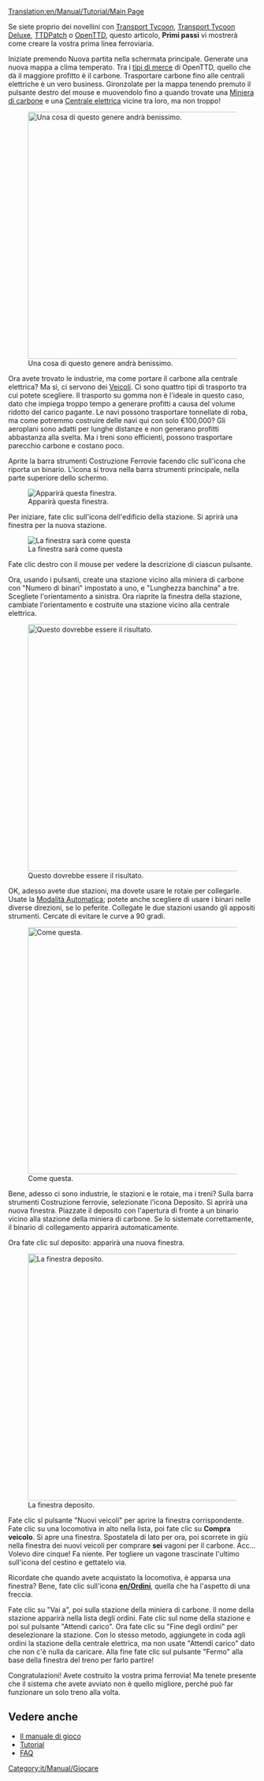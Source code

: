 [[Translation:en/Manual/Tutorial/Main Page]]
{{it/Traduzione|en/Manual/Tutorial/Main Page|90}}
{{it/Manual/Tutorial/Tutorial}}

Se siete proprio dei novellini con [[it/Archive/OpenTTD/Transport Tycoon|Transport Tycoon]], [[it/Archive/OpenTTD/Transport Tycoon Deluxe|Transport Tycoon Deluxe]], [[it/Archive/OpenTTD/TTDPatch|TTDPatch]] o [[it/Manual/Main Page|OpenTTD]], questo articolo, '''Primi passi''' vi mostrerà come creare la vostra prima linea ferroviaria.

Iniziate premendo Nuova partita nella schermata principale. Generate una nuova mappa a clima temperato. Tra i [[it/Manual/Carico|tipi di merce]] di OpenTTD, quello che dà il maggiore profitto è il carbone. Trasportare carbone fino alle centrali elettriche è un vero business. Gironzolate per la mappa tenendo premuto il pulsante destro del mouse e muovendolo fino a quando trovate una [[it/Miniera di carbone|Miniera di carbone]] e una [[it/Centrale elettrica|Centrale elettrica]] vicine tra loro, ma non troppo!

[[File:en/Manual/Tutorial/Tutorial1.png|thumb|500px|center|Una cosa di questo genere andrà benissimo.]]

Ora avete trovato le industrie, ma come portare il carbone alla centrale elettrica? Ma sì, ci servono dei [[it/Manual/Veicoli|Veicoli]]. Ci sono quattro tipi di trasporto tra cui potete scegliere. Il trasporto su gomma non è l'ideale in questo caso, dato che impiega troppo tempo a generare profitti a causa del volume ridotto del carico pagante. Le navi possono trasportare tonnellate di roba, ma come potremmo costruire delle navi qui con solo €100,000? Gli aeroplani sono adatti per lunghe distanze e non generano profitti abbastanza alla svelta. Ma i treni sono efficienti, possono trasportare parecchio carbone e costano poco. 

Aprite la barra strumenti Costruzione Ferrovie facendo clic sull'icona che riporta un binario. L'icona si trova nella barra strumenti principale, nella parte superiore dello schermo.

[[File:it/Manual/Railroad Construction.png|center|Apparirà questa finestra.]]

Per iniziare, fate clic sull'icona dell'edificio della stazione. Si aprirà una finestra per la nuova stazione.

[[File:it/Manual/Stationgui.png|center|frame|La finestra sarà come questa]]

Fate clic destro con il mouse per vedere la descrizione di ciascun pulsante.

Ora, usando i pulsanti, create una stazione vicino alla miniera di carbone con "Numero di binari" impostato a uno, e "Lunghezza banchina" a tre. Scegliete l'orientamento a sinistra. Ora riaprite la finestra della stazione, cambiate l'orientamento e costruite una stazione vicino alla centrale elettrica.

[[File:en/Manual/Tutorial/Tutorial2.png|thumb|500px|center|Questo dovrebbe essere il risultato.]]

OK, adesso avete due stazioni, ma dovete usare le rotaie per collegarle. Usate la [[it/Modalità Automatica|Modalità Automatica]]; potete anche scegliere di usare i binari nelle diverse direzioni, se lo peferite. Collegate le due stazioni usando gli appositi strumenti. Cercate di evitare le curve a 90 gradi.

[[File:en/Manual/Tutorial/Tutorial3.png|thumb|500px|center|Come questa.]]

Bene, adesso ci sono industrie, le stazioni e le rotaie, ma i treni? Sulla barra strumenti Costruzione ferrovie, selezionate l'icona Deposito. Si aprirà una nuova finestra. Piazzate il deposito con l'apertura di fronte a un binario vicino alla stazione della miniera di carbone. Se lo sistemate correttamente, il binario di collegamento apparirà automaticamente.

Ora fate clic sul deposito: apparirà una nuova finestra.

[[File:it/Manual/Tutorial/Tutorial4.png|thumb|500px|center|La finestra deposito.]]

Fate clic sl pulsante "Nuovi veicoli" per aprire la finestra corrispondente. Fate clic su una locomotiva in alto nella lista, poi fate clic su '''Compra veicolo'''. Si apre una finestra. Spostatela di lato per ora, poi scorrete in giù nella finestra dei nuovi veicoli per comprare '''sei''' vagoni per il carbone. Acc... Volevo dire cinque! Fa niente. Per togliere un vagone trascinate l'ultimo sull'icona del cestino e gettatelo via. 

Ricordate che quando avete acquistato la locomotiva, è apparsa una finestra? Bene, fate clic sull'icona '''[[en/Ordini]]''', quella che ha l'aspetto di una freccia.

Fate clic su "Vai a", poi sulla stazione della miniera di carbone. Il nome della stazione apparirà nella lista degli ordini. Fate clic sul nome della stazione e poi sul pulsante "Attendi carico". Ora fate clic su "Fine degli ordini" per deselezionare la stazione. Con lo stesso metodo, aggiungete in coda agli ordini la stazione della centrale elettrica, ma non usate "Attendi carico" dato che non c'è nulla da caricare. Alla fine fate clic sul pulsante "Fermo" alla base della finestra del treno per farlo partire!

Congratulazioni! Avete costruito la vostra prima ferrovia! Ma tenete presente che il sistema che avete avviato non è quello migliore, perché può far funzionare un solo treno alla volta.

== Vedere anche==
*[[it/Manual/Main Page|Il manuale di gioco]]
*[[it/Manual/Tutorial/Tutorial|Tutorial]]
*[[it/Archive/Community/FAQ|FAQ]]

[[Category:it/Manual/Giocare]]